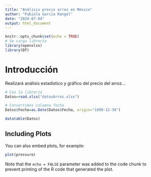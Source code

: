 ---
title: "Análisis precio arroz en México"
author: "Fabiola García Rangel"
date: "2024-07-04"
output: html_document
---

```{r setup, include=FALSE}
knitr::opts_chunk$set(echo = TRUE)
# Se carga librería
library(openxlsx)
library(DT)
```

# Introducción

Realizará análisis estadístico y gráfico del precio del arroz...

```{r importaDatosArroz, message=FALSE, warning=FALSE}
# Con la librería 
Datos=read.xlsx("datosArroz.xlsx")

# Convertimos columna fecha
Datos$Fecha=as.Date(Datos$Fecha, origin="1899-12-30")

datatable(Datos)

```

## Including Plots

You can also embed plots, for example:

```{r pressure, echo=FALSE}
plot(pressure)
```

Note that the `echo = FALSE` parameter was added to the code chunk to prevent printing of the R code that generated the plot.
